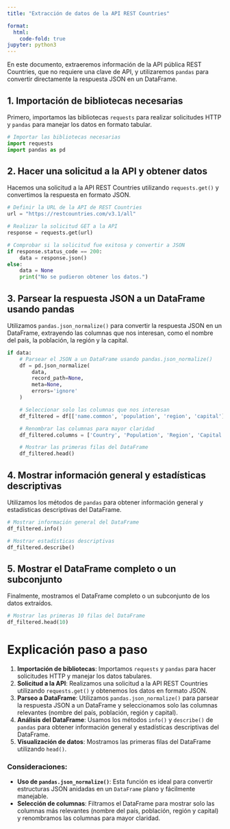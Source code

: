 ```yaml
---
title: "Extracción de datos de la API REST Countries"

format:
  html:
    code-fold: true
jupyter: python3
---
```


En este documento, extraeremos información de la API pública REST Countries, que no requiere una clave de API, y utilizaremos `pandas` para convertir directamente la respuesta JSON en un DataFrame.

## 1. Importación de bibliotecas necesarias

Primero, importamos las bibliotecas `requests` para realizar solicitudes HTTP y `pandas` para manejar los datos en formato tabular.

```python
# Importar las bibliotecas necesarias
import requests
import pandas as pd
```

## 2. Hacer una solicitud a la API y obtener datos

Hacemos una solicitud a la API REST Countries utilizando `requests.get()` y convertimos la respuesta en formato JSON.

```python
# Definir la URL de la API de REST Countries
url = "https://restcountries.com/v3.1/all"

# Realizar la solicitud GET a la API
response = requests.get(url)

# Comprobar si la solicitud fue exitosa y convertir a JSON
if response.status_code == 200:
    data = response.json()
else:
    data = None
    print("No se pudieron obtener los datos.")
```

## 3. Parsear la respuesta JSON a un DataFrame usando pandas

Utilizamos `pandas.json_normalize()` para convertir la respuesta JSON en un DataFrame, extrayendo las columnas que nos interesan, como el nombre del país, la población, la región y la capital.

```python
if data:
    # Parsear el JSON a un DataFrame usando pandas.json_normalize()
    df = pd.json_normalize(
        data, 
        record_path=None, 
        meta=None, 
        errors='ignore'
    )

    # Seleccionar solo las columnas que nos interesan
    df_filtered = df[['name.common', 'population', 'region', 'capital']]

    # Renombrar las columnas para mayor claridad
    df_filtered.columns = ['Country', 'Population', 'Region', 'Capital']

    # Mostrar las primeras filas del DataFrame
    df_filtered.head()
```

## 4. Mostrar información general y estadísticas descriptivas

Utilizamos los métodos de `pandas` para obtener información general y estadísticas descriptivas del DataFrame.

```python
# Mostrar información general del DataFrame
df_filtered.info()

# Mostrar estadísticas descriptivas
df_filtered.describe()
```

## 5. Mostrar el DataFrame completo o un subconjunto

Finalmente, mostramos el DataFrame completo o un subconjunto de los datos extraídos.

```python
# Mostrar las primeras 10 filas del DataFrame
df_filtered.head(10)
```

# Explicación paso a paso

1. **Importación de bibliotecas**: Importamos `requests` y `pandas` para hacer solicitudes HTTP y manejar los datos tabulares.
2. **Solicitud a la API**: Realizamos una solicitud a la API REST Countries utilizando `requests.get()` y obtenemos los datos en formato JSON.
3. **Parseo a DataFrame**: Utilizamos `pandas.json_normalize()` para parsear la respuesta JSON a un DataFrame y seleccionamos solo las columnas relevantes (nombre del país, población, región y capital).
4. **Análisis del DataFrame**: Usamos los métodos `info()` y `describe()` de `pandas` para obtener información general y estadísticas descriptivas del DataFrame.
5. **Visualización de datos**: Mostramos las primeras filas del DataFrame utilizando `head()`.

### Consideraciones:

- **Uso de `pandas.json_normalize()`**: Esta función es ideal para convertir estructuras JSON anidadas en un `DataFrame` plano y fácilmente manejable.
- **Selección de columnas**: Filtramos el DataFrame para mostrar solo las columnas más relevantes (nombre del país, población, región y capital) y renombramos las columnas para mayor claridad.
